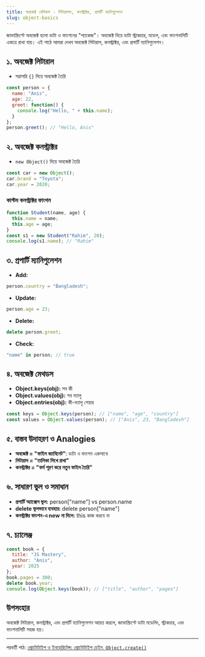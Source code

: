 ```yaml
---
title: অবজেক্ট বেসিকস - লিটারালস, কনস্ট্রাক্টর, প্রপার্টি ম্যানিপুলেশন
slug: object-basics
---
```


জাভাস্ক্রিপ্টে অবজেক্ট হলো ডাটা ও ফাংশনের "প্যাকেজ"। অবজেক্ট দিয়ে ডাটা স্ট্রাকচার, মডেল, এবং ফাংশনালিটি একত্রে রাখা যায়। এই পাঠে আমরা দেখব অবজেক্ট লিটারাল, কনস্ট্রাক্টর, এবং প্রপার্টি ম্যানিপুলেশন।

## ১. অবজেক্ট লিটারাল

- সরাসরি `{}` দিয়ে অবজেক্ট তৈরি

```js
const person = {
  name: "Anis",
  age: 22,
  greet: function() {
    console.log("Hello, " + this.name);
  }
};
person.greet(); // "Hello, Anis"
```

## ২. অবজেক্ট কনস্ট্রাক্টর

- `new Object()` দিয়ে অবজেক্ট তৈরি

```js
const car = new Object();
car.brand = "Toyota";
car.year = 2020;
```

### কাস্টম কনস্ট্রাক্টর ফাংশন

```js
function Student(name, age) {
  this.name = name;
  this.age = age;
}
const s1 = new Student("Rahim", 20);
console.log(s1.name); // "Rahim"
```

## ৩. প্রপার্টি ম্যানিপুলেশন

- **Add:**

```js
person.country = "Bangladesh";
```

- **Update:**

```js
person.age = 23;
```

- **Delete:**

```js
delete person.greet;
```

- **Check:**

```js
"name" in person; // true
```

## ৪. অবজেক্ট মেথডস

- **Object.keys(obj):** সব কী
- **Object.values(obj):** সব ভ্যালু
- **Object.entries(obj):** কী-ভ্যালু পেয়ার

```js
const keys = Object.keys(person); // ["name", "age", "country"]
const values = Object.values(person); // ["Anis", 23, "Bangladesh"]
```

## ৫. বাস্তব উদাহরণ ও Analogies

- **অবজেক্ট = "ফাইল ক্যাবিনেট"**: ডাটা ও ফাংশন একসাথে
- **লিটারাল = "তালিকা লিখে রাখা"**
- **কনস্ট্রাক্টর = "ফর্ম পূরণ করে নতুন ফাইল তৈরি"**

## ৬. সাধারণ ভুল ও সমাধান

- **প্রপার্টি অ্যাক্সেস ভুল:** person["name"] vs person.name
- **delete ভুলভাবে ব্যবহার:** delete person["name"]
- **কনস্ট্রাক্টর ফাংশন-এ new না দিলে:** this কাজ করবে না

## ৭. চ্যালেঞ্জ

```js
const book = {
  title: "JS Mastery",
  author: "Anis",
  year: 2025
};
book.pages = 300;
delete book.year;
console.log(Object.keys(book)); // ["title", "author", "pages"]
```

## উপসংহার

অবজেক্ট লিটারাল, কনস্ট্রাক্টর, এবং প্রপার্টি ম্যানিপুলেশন আয়ত্ত করলে, জাভাস্ক্রিপ্টে ডাটা মডেলিং, স্ট্রাকচার, এবং ফাংশনালিটি সহজ হয়।

---

পরবর্তী পাঠ: [প্রোটোটাইপ ও ইনহেরিটেন্স: প্রোটোটাইপ চেইন, `Object.create()`](/js/prototypes)
